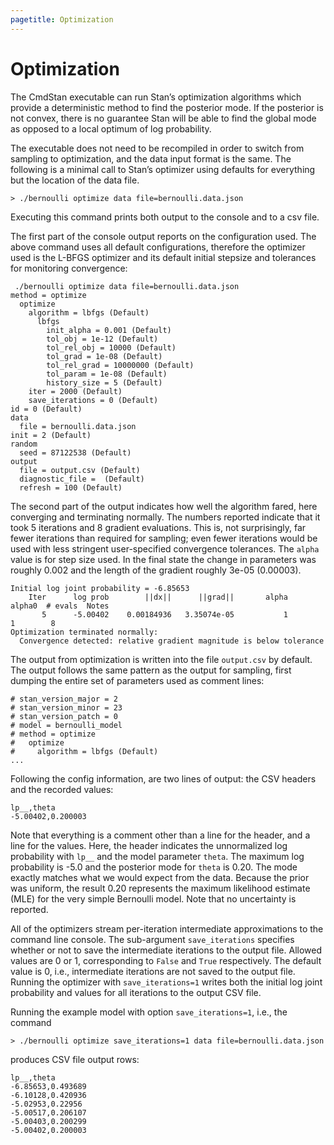 ```yaml
---
pagetitle: Optimization
---
```


# Optimization

The CmdStan executable can run Stan’s optimization algorithms
which provide a deterministic method to find the posterior mode.
If the posterior is not convex, there is no guarantee Stan
will be able to find the global mode as opposed to a local optimum
of log probability.

The executable does not need to be
recompiled in order to switch from sampling to optimization, and the
data input format is the same.
The following is a minimal call to
Stan's optimizer using defaults for everything but the location of the
data file.

```
> ./bernoulli optimize data file=bernoulli.data.json
```

Executing this command prints both output to the console and
to a csv file.

The first part of the console output reports on the configuration used.
The above command uses all default configurations, therefore the optimizer
used is the L-BFGS optimizer and its default initial stepsize and
tolerances for monitoring convergence:
```
 ./bernoulli optimize data file=bernoulli.data.json
method = optimize
  optimize
    algorithm = lbfgs (Default)
      lbfgs
        init_alpha = 0.001 (Default)
        tol_obj = 1e-12 (Default)
        tol_rel_obj = 10000 (Default)
        tol_grad = 1e-08 (Default)
        tol_rel_grad = 10000000 (Default)
        tol_param = 1e-08 (Default)
        history_size = 5 (Default)
    iter = 2000 (Default)
    save_iterations = 0 (Default)
id = 0 (Default)
data
  file = bernoulli.data.json
init = 2 (Default)
random
  seed = 87122538 (Default)
output
  file = output.csv (Default)
  diagnostic_file =  (Default)
  refresh = 100 (Default)
```

The second part of the
output indicates how well the algorithm fared, here converging and
terminating normally. The numbers reported indicate that it took 5
iterations and 8 gradient evaluations.
This is, not surprisingly, far fewer iterations than required
for sampling; even fewer iterations would be used with less stringent
user-specified convergence tolerances.
The `alpha` value is for step size used. 
In the final state the change in parameters was roughly $0.002$
and the length of the gradient roughly 3e-05 ($0.00003$).

```
Initial log joint probability = -6.85653
    Iter      log prob        ||dx||      ||grad||       alpha      alpha0  # evals  Notes 
       5      -5.00402    0.00184936   3.35074e-05           1           1        8   
Optimization terminated normally: 
  Convergence detected: relative gradient magnitude is below tolerance
```

The output from optimization is written into the file
`output.csv` by default. The output follows the same pattern as
the output for sampling, first dumping the entire set of parameters
used as comment lines:

```
# stan_version_major = 2
# stan_version_minor = 23
# stan_version_patch = 0
# model = bernoulli_model
# method = optimize
#   optimize
#     algorithm = lbfgs (Default)
...
```

Following the config information, are two lines of output:
the CSV headers and the recorded values:

```
lp__,theta
-5.00402,0.200003
```

Note that everything is a comment other than a line for the header,
and a line for the values. Here, the header indicates the unnormalized
log probability with `lp__` and the model parameter
`theta`. The maximum log probability is -5.0 and the posterior
mode for `theta` is 0.20. The mode exactly matches what we would
expect from the data.
Because the prior was uniform, the result 0.20 represents the maximum
likelihood estimate (MLE) for the very simple Bernoulli model. Note
that no uncertainty is reported.

All of the optimizers stream per-iteration intermediate approximations to the command line console.
The sub-argument `save_iterations` specifies whether or not to save
the intermediate iterations to the output file.
Allowed values are $0$ or $1$, corresponding to `False` and `True` respectively.
The default value is $0$, i.e., intermediate iterations are not saved to the output file.
Running the optimizer with `save_iterations=1` writes both
the initial log joint probability and values for all iterations to the output CSV file.

Running the example model with option `save_iterations=1`, i.e., the command
```
> ./bernoulli optimize save_iterations=1 data file=bernoulli.data.json
```
produces CSV file output rows:
```
lp__,theta
-6.85653,0.493689
-6.10128,0.420936
-5.02953,0.22956
-5.00517,0.206107
-5.00403,0.200299
-5.00402,0.200003
```
